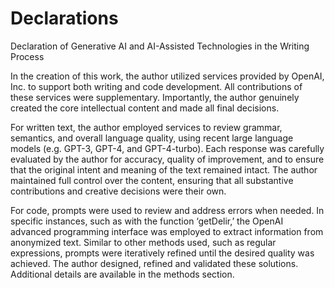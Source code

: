 # Declarations {.unnumerbered}

Declaration of Generative AI and AI-Assisted Technologies in the Writing Process

In the creation of this work, the author utilized services provided by OpenAI, Inc. to support both writing and code development. All contributions of these services were supplementary. Importantly, the author genuinely created the core intellectual content and made all final decisions.

For written text, the author employed services to review grammar, semantics, and overall language quality, using recent large language models (e.g. GPT-3, GPT-4, and GPT-4-turbo). Each response was carefully evaluated by the author for accuracy, quality of improvement, and to ensure that the original intent and meaning of the text remained intact. The author maintained full control over the content, ensuring that all substantive contributions and creative decisions were their own.

For code, prompts were used to review and address errors when needed. In specific instances, such as with the function 'getDelir,' the OpenAI advanced programming interface was employed to extract information from anonymized text. Similar to other methods used, such as regular expressions, prompts were iteratively refined until the desired quality was achieved. The author designed, refined and validated these solutions. Additional details are available in the methods section.